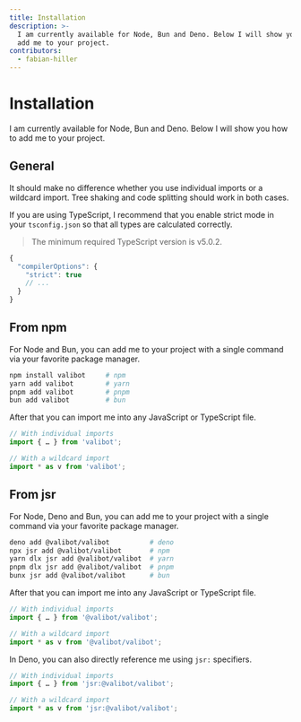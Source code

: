 ```yaml
---
title: Installation
description: >-
  I am currently available for Node, Bun and Deno. Below I will show you how to
  add me to your project.
contributors:
  - fabian-hiller
---
```


# Installation

I am currently available for Node, Bun and Deno. Below I will show you how to add me to your project.

## General

It should make no difference whether you use individual imports or a wildcard import. Tree shaking and code splitting should work in both cases.

If you are using TypeScript, I recommend that you enable strict mode in your `tsconfig.json` so that all types are calculated correctly.

> The minimum required TypeScript version is v5.0.2.

```js
{
  "compilerOptions": {
    "strict": true
    // ...
  }
}
```

## From npm

For Node and Bun, you can add me to your project with a single command via your favorite package manager.

```bash
npm install valibot     # npm
yarn add valibot        # yarn
pnpm add valibot        # pnpm
bun add valibot         # bun
```

After that you can import me into any JavaScript or TypeScript file.

```ts
// With individual imports
import { … } from 'valibot';

// With a wildcard import
import * as v from 'valibot';
```

## From jsr

For Node, Deno and Bun, you can add me to your project with a single command via your favorite package manager.

```bash
deno add @valibot/valibot          # deno
npx jsr add @valibot/valibot       # npm
yarn dlx jsr add @valibot/valibot  # yarn
pnpm dlx jsr add @valibot/valibot  # pnpm
bunx jsr add @valibot/valibot      # bun
```

After that you can import me into any JavaScript or TypeScript file.

```ts
// With individual imports
import { … } from '@valibot/valibot';

// With a wildcard import
import * as v from '@valibot/valibot';
```

In Deno, you can also directly reference me using `jsr:` specifiers.

```ts
// With individual imports
import { … } from 'jsr:@valibot/valibot';

// With a wildcard import
import * as v from 'jsr:@valibot/valibot';
```
